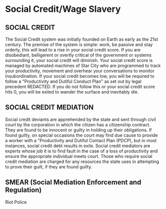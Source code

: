 # Social Credit/Wage Slavery

## SOCIAL CREDIT

The Social Credit system was initially founded on Earth as early as the 21st century. The premise of the system is simple: work, be passive and stay orderly, this will lead to a rise in your social credit score. If you are disobediant, belligerent or overtly critical of the government or systems surrounding it, your social credit will diminish. Your social credit score is managed by automated machines of Star City who are programmed to track your productivity, movement and overhear your conversations to monitor insubordination. If your social credit becomes low, you will be required to follow a "Productivity and Dutiful Conduct Plan" as set out by legal precedent REDACTED. If you do not follow this or your social credit score hits 0, you will be exiled to wander the surface and inevitably die.

## SOCIAL CREDIT MEDIATION

Social credit deviants are apprehended by the state and sent through civil court by the corporation in which the citizen has a citizenship contract. They are found to be innocent or guilty in holding up their obligations. If found guilty, on special occasions the court may find due cause to provide a worker with a "Productivity and Dutiful Contact Plan (PDCP), but in most instances, social credit debt results in exile. Social credit mediators are experts whose job it is to find fault in the case of a loss of productivity and ensure the appropriate individual meets court. Those who require social credit mediation are charged for any resources the state uses in attempting to prove their guilt, if they are found guilty.

## SMEAR (Social Mediation Enforcement and Regulation)

Riot Police
